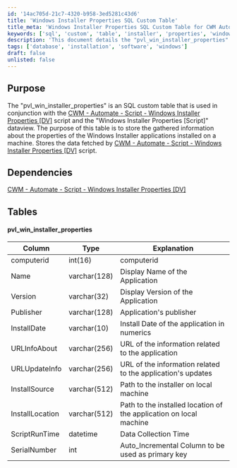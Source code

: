 ```yaml
---
id: '14ac705d-21c7-4320-b958-3ed5281c43d6'
title: 'Windows Installer Properties SQL Custom Table'
title_meta: 'Windows Installer Properties SQL Custom Table for CWM Automate'
keywords: ['sql', 'custom', 'table', 'installer', 'properties', 'windows', 'application']
description: 'This document details the "pvl_win_installer_properties" SQL custom table utilized in conjunction with the CWM Automate script for gathering and storing information about Windows Installer applications installed on a machine. It outlines the table structure, including columns for application details such as name, version, publisher, and installation paths.'
tags: ['database', 'installation', 'software', 'windows']
draft: false
unlisted: false
---
```

## Purpose

The "pvl_win_installer_properties" is an SQL custom table that is used in conjunction with the [CWM - Automate - Script - Windows Installer Properties [DV]](https://proval.itglue.com/DOC-5078775-12404266) script and the "Windows Installer Properties [Script]" dataview. The purpose of this table is to store the gathered information about the properties of the Windows Installer applications installed on a machine. Stores the data fetched by [CWM - Automate - Script - Windows Installer Properties [DV]](https://proval.itglue.com/DOC-5078775-12404266) script.

## Dependencies

[CWM - Automate - Script - Windows Installer Properties [DV]](https://proval.itglue.com/DOC-5078775-12404266)

## Tables

#### pvl_win_installer_properties

| Column           | Type         | Explanation                                         |
|------------------|--------------|-----------------------------------------------------|
| computerid       | int(16)     | computerid                                         |
| Name             | varchar(128) | Display Name of the Application                      |
| Version          | varchar(32)  | Display Version of the Application                   |
| Publisher        | varchar(128) | Application's publisher                              |
| InstallDate      | varchar(10)  | Install Date of the application in numerics         |
| URLInfoAbout     | varchar(256) | URL of the information related to the application    |
| URLUpdateInfo    | varchar(256) | URL of the information related to the application's updates |
| InstallSource     | varchar(512) | Path to the installer on local machine              |
| InstallLocation   | varchar(512) | Path to the installed location of the application on local machine |
| ScriptRunTime    | datetime     | Data Collection Time                                |
| SerialNumber     | int          | Auto_Incremental Column to be used as primary key   |











